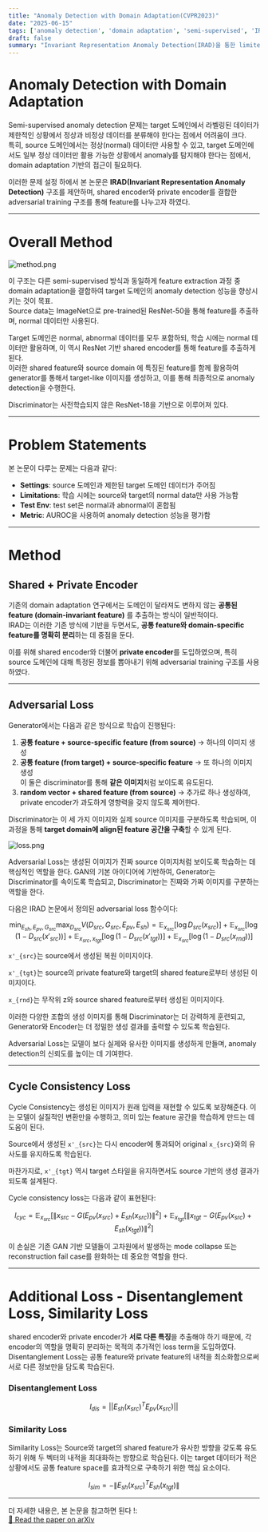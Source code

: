 ```yaml
---
title: "Anomaly Detection with Domain Adaptation(CVPR2023)"
date: "2025-06-15"
tags: ['anomaly detection', 'domain adaptation', 'semi-supervised', 'IRAD']
draft: false
summary: "Invariant Representation Anomaly Detection(IRAD)을 통한 limited target 데이터 환경에서 anomaly detection을 진행하는 논문 리뷰"
---
```


# Anomaly Detection with Domain Adaptation

Semi-supervised anomaly detection 문제는 target 도메인에서 라벨링된 데이터가 제한적인 상황에서 정상과 비정상 데이터를 분류해야 한다는 점에서 어려움이 크다.  
특히, source 도메인에서는 정상(normal) 데이터만 사용할 수 있고, target 도메인에서도 일부 정상 데이터만 활용 가능한 상황에서 anomaly를 탐지해야 한다는 점에서, domain adaptation 기반의 접근이 필요하다.

이러한 문제 설정 하에서 본 논문은 **IRAD(Invariant Representation Anomaly Detection)** 구조를 제안하며, shared encoder와 private encoder를 결합한 adversarial training 구조를 통해 feature를 나누고자 하였다.

---

# Overall Method

![method.png](/static/images/anomaly-detection-da/method.png)

이 구조는 다른 semi-supervised 방식과 동일하게 feature extraction 과정 중 domain adaptation을 결합하여 target 도메인의 anomaly detection 성능을 향상시키는 것이 목표.  
Source data는 ImageNet으로 pre-trained된 ResNet-50을 통해 feature를 추출하며, normal 데이터만 사용된다.  

Target 도메인은 normal, abnormal 데이터를 모두 포함하되, 학습 시에는 normal 데이터만 활용하며, 이 역시 ResNet 기반 shared encoder를 통해 feature를 추출하게 된다.  
이러한 shared feature와 source domain 에 특징된 feature를 함께 활용하여 generator를 통해서 target-like 이미지를 생성하고, 이를 통해 최종적으로 anomaly detection을 수행한다.

Discriminator는 사전학습되지 않은 ResNet-18을 기반으로 이루어져 있다.

---

# Problem Statements

본 논문이 다루는 문제는 다음과 같다:

- **Settings**: source 도메인과 제한된 target 도메인 데이터가 주어짐
- **Limitations**: 학습 시에는 source와 target의 normal data만 사용 가능함
- **Test Env**: test set은 normal과 abnormal이 혼합됨
- **Metric**: AUROC을 사용하여 anomaly detection 성능을 평가함

---

# Method
## Shared + Private Encoder

기존의 domain adaptation 연구에서는 도메인이 달라져도 변하지 않는 **공통된 feature (domain-invariant feature)** 를 추출하는 방식이 일반적이다.  
IRAD는 이러한 기존 방식에 기반을 두면서도, **공통 feature와 domain-specific feature를 명확히 분리**하는 데 중점을 둔다.

이를 위해 shared encoder와 더불어 **private encoder**를 도입하였으며, 특히 source 도메인에 대해 특정된 정보를 뽑아내기 위해 adversarial training 구조를 사용하였다.

---

## Adversarial Loss

Generator에서는 다음과 같은 방식으로 학습이 진행된다:

1. **공통 feature + source-specific feature (from source)** → 하나의 이미지 생성
2. **공통 feature (from target) + source-specific feature** → 또 하나의 이미지 생성  
   이 둘은 discriminator를 통해 **같은 이미지**처럼 보이도록 유도된다.
3. **random vector + shared feature (from source)** → 추가로 하나 생성하여, private encoder가 과도하게 영향력을 갖지 않도록 제어한다.

Discriminator는 이 세 가지 이미지와 실제 source 이미지를 구분하도록 학습되며, 이 과정을 통해 **target domain에 align된 feature 공간을 구축**할 수 있게 된다.

![loss.png](/static/images/anomaly-detection-da/loss.png)

Adversarial Loss는 생성된 이미지가 진짜 source 이미지처럼 보이도록 학습하는 데 핵심적인 역할을 한다. GAN의 기본 아이디어에 기반하여, Generator는 Discriminator를 속이도록 학습되고, Discriminator는 진짜와 가짜 이미지를 구분하는 역할을 한다.

다음은 IRAD 논문에서 정의된 adversarial loss 함수이다:


```math
\min_{E_{sh}, E_{pv}, G_{src}} \max_{D_{src}} V(D_{src}, G_{src}, E_{pv}, E_{sh}) = 
\mathbb{E}_{x_{src}}[\log D_{src}(x_{src})] + \mathbb{E}_{x_{src}}[\log(1 - D_{src}(x'_{src}))] 
+ \mathbb{E}_{x_{src}, x_{tgt}}[\log(1 - D_{src}(x'_{tgt}))] + \mathbb{E}_{x_{src}}[\log(1 - D_{src}(x_{rnd}))]
```

`x'_{src}`는 source에서 생성된 복원 이미지이다.

`x'_{tgt}`는 source의 private feature와 target의 shared feature로부터 생성된 이미지이다.

`x_{rnd}`는 무작위 z와 source shared feature로부터 생성된 이미지이다.

이러한 다양한 조합의 생성 이미지를 통해 Discriminator는 더 강력하게 훈련되고, Generator와 Encoder는 더 정밀한 생성 결과를 출력할 수 있도록 학습된다.

Adversarial Loss는 모델이 보다 실제와 유사한 이미지를 생성하게 만들며, anomaly detection의 신뢰도를 높이는 데 기여한다.


---

## Cycle Consistency Loss

Cycle Consistency는 생성된 이미지가 원래 입력을 재현할 수 있도록 보장해준다. 이는 모델이 실질적인 변환만을 수행하고, 의미 있는 feature 공간을 학습하게 만드는 데 도움이 된다.

Source에서 생성된 `x'_{src}`는 다시 encoder에 통과되어 original `x_{src}`와의 유사도를 유지하도록 학습된다.

마찬가지로, `x'_{tgt}` 역시 target 스타일을 유지하면서도 source 기반의 생성 결과가 되도록 설계된다.

Cycle consistency loss는 다음과 같이 표현된다:


```math
l_{cyc} = \mathbb{E}_{x_{src}} [ \| x_{src} - G(E_{pv}(x_{src}) + E_{sh}(x_{src})) \|^2 ] + \mathbb{E}_{x_{tgt}} [ \| x_{tgt} - G(E_{pv}(x_{src}) + E_{sh}(x_{tgt})) \|^2 ]
```

이 손실은 기존 GAN 기반 모델들이 고차원에서 발생하는 mode collapse 또는 reconstruction fail case를 완화하는 데 중요한 역할을 한다.

---

# Additional Loss - Disentanglement Loss, Similarity Loss

shared encoder와 private encoder가 **서로 다른 특징**을 추출해야 하기 때문에, 각 encoder의 역할을 명확히 분리하는 목적의 추가적인 loss term을 도입하였다.
Disentanglement Loss는 공통 feature와 private feature의 내적을 최소화함으로써 서로 다른 정보만을 담도록 학습된다.

###  Disentanglement Loss

```math
l_{dis} = ||E_{sh}(x_{src})^T E_{pv}(x_{src})||
```

### Similarity Loss

Similarity Loss는 Source와 target의 shared feature가 유사한 방향을 갖도록 유도하기 위해 두 벡터의 내적을 최대화하는 방향으로 학습된다. 이는 target 데이터가 적은 상황에서도 공통 feature space를 효과적으로 구축하기 위한 핵심 요소이다.

```math
l_{sim} = - \left\| E_{sh}(x_{src})^T E_{sh}(x_{tgt}) \right\|
```

---

더 자세한 내용은, 본 논문을 참고하면 된다 !:  
[📄 Read the paper on arXiv](https://openaccess.thecvf.com/content/CVPR2023W/VAND/papers/Yang_Anomaly_Detection_With_Domain_Adaptation_CVPRW_2023_paper.pdf)